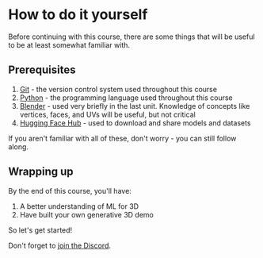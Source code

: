 # How to do it yourself

Before continuing with this course, there are some things that will be useful to be at least somewhat familiar with.

## Prerequisites

1. [Git](https://git-scm.com/) - the version control system used throughout this course
2. [Python](https://www.python.org/) - the programming language used throughout this course
3. [Blender](https://www.blender.org/) - used very briefly in the last unit. Knowledge of concepts like vertices, faces, and UVs will be useful, but not critical
4. [Hugging Face Hub](https://huggingface.co/) - used to download and share models and datasets

If you aren't familiar with all of these, don't worry - you can still follow along.

## Wrapping up

By the end of this course, you'll have:

1. A better understanding of ML for 3D
2. Have built your own generative 3D demo

So let's get started!

Don't forget to [join the Discord](https://hf.co/join/discord).
